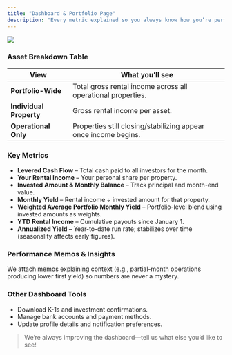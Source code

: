 ```yaml
---
title: "Dashboard & Portfolio Page"
description: "Every metric explained so you always know how you’re performing."
---
```


<div class="overflow-hidden relative flex aspect-auto">
<img
  class="object-cover w-full h-full"
  src="/images/dashboard-main.png"
/>

</div>

<div class="text-xs -mt-5 z-10" />

### Asset Breakdown Table

| View                    | What you’ll see                                                 |
| ----------------------- | --------------------------------------------------------------- |
| **Portfolio-Wide**      | Total gross rental income across all operational properties.    |
| **Individual Property** | Gross rental income per asset.                                  |
| **Operational Only**    | Properties still closing/stabilizing appear once income begins. |

### Key Metrics

- **Levered Cash Flow** – Total cash paid to all investors for the month.
- **Your Rental Income** – Your personal share per property.
- **Invested Amount & Monthly Balance** – Track principal and month-end value.
- **Monthly Yield** – Rental income ÷ invested amount for that property.
- **Weighted Average Portfolio Monthly Yield** – Portfolio-level blend using invested amounts as weights.
- **YTD Rental Income** – Cumulative payouts since January 1.
- **Annualized Yield** – Year-to-date run rate; stabilizes over time (seasonality affects early figures).

### Performance Memos & Insights

We attach memos explaining context (e.g., partial-month operations producing lower first yield) so numbers are never a mystery.



### Other Dashboard Tools

- Download K-1s and investment confirmations.
- Manage bank accounts and payment methods.
- Update profile details and notification preferences.

> We’re always improving the dashboard—tell us what else you’d like to see\!